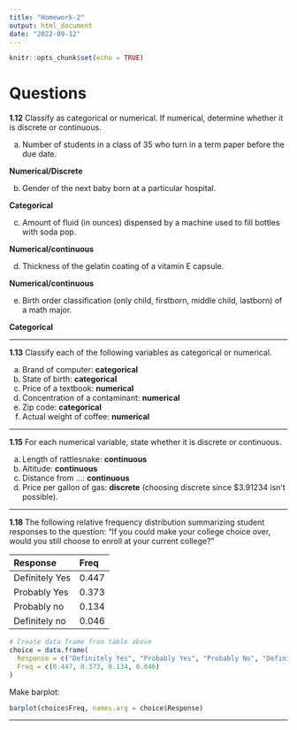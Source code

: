 ```yaml
---
title: "Homework-2"
output: html_document
date: "2022-09-12"
---
```


```r
knitr::opts_chunk$set(echo = TRUE)
```

# Questions

**1.12** Classify as categorical or numerical.  If numerical, determine whether
it is discrete or continuous. 

a. Number of students in a class of 35 who turn in a term paper before the due date.

**Numerical/Discrete**

b. Gender of the next baby born at a particular hospital.

**Categorical**

c. Amount of fluid (in ounces) dispensed by a machine used to fill bottles with soda pop.

**Numerical/continuous**

d. Thickness of the gelatin coating of a vitamin E capsule.

**Numerical/continuous**

e. Birth order classification (only child, firstborn, middle child, lastborn) of
a math major.

**Categorical**

---

**1.13** Classify each of the following variables as categorical or numerical.

a. Brand of computer: **categorical**
b. State of birth: **categorical**
c. Price of a textbook: **numerical**
d. Concentration of a contaminant: **numerical**
e. Zip code: **categorical**
f. Actual weight of coffee: **numerical**

---

**1.15** For each numerical variable, state whether it is discrete or continuous.

a. Length of rattlesnake: **continuous**
b. Altitude: **continuous**
c. Distance from ...: **continuous**
d. Price per gallon of gas: **discrete** (choosing discrete since $3.91234 isn't possible). 


---


**1.18** The following relative frequency distribution summarizing student responses 
to the question: "If you could make your college choice over, would you still
choose to enroll at your current college?"

| Response       | Freq  |
|:--------------|:-----|
| Definitely Yes | 0.447 |
| Probably Yes   | 0.373 |
| Probably no    | 0.134 |
| Definitely no  | 0.046 |

```r
# Create data frame from table above
choice = data.frame(
  Response = c("Definitely Yes", "Probably Yes", "Probably No", "Definitely No"),
  Freq = c(0.447, 0.373, 0.134, 0.046)
)
```

Make barplot:
```r
barplot(choice$Freq, names.arg = choice$Response)
```

---